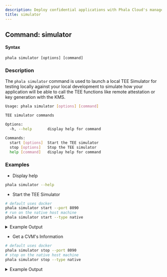 ```yaml
---
description: Deploy confidential applications with Phala Cloud's managed TEE infrastructure.
title: simulator
---
```



## Command: simulator

#### Syntax

```
phala simulator [options] [command]
```

### Description

The `phala simulator`  command is used to launch a local TEE Simulator for testing locally against your local development to simulate how your application will be able to call the TEE functions like remote attestation or key generation with the KMS.

```bash
Usage: phala simulator [options] [command]

TEE simulator commands

Options:
  -h, --help       display help for command

Commands:
  start [options]  Start the TEE simulator
  stop [options]   Stop the TEE simulator
  help [command]   display help for command
```

### Examples

* Display help

```bash
phala simulator --help
```

* Start the TEE Simulator

```bash
# default uses docker
phala simulator start --port 8090
# run on the native host machine
phala simulator start --type native
```

<details>

<summary>Example Output</summary>

simulator running docker

```bash
ℹ Running TEE simulator with image phalanetwork/tappd-simulator:latest
ℹ Pulling latest simulator image...
ℹ Starting simulator in background...
✓ TEE simulator running successfully. Container ID: d8b4f2fe9392b99b4fd44837f26a09508523200025eb3b125e06f27b4cd736b3
ℹ 

Useful commands:
ℹ - View logs: docker logs -f d8b4f2fe9392b99b4fd44837f26a09508523200025eb3b125e06f27b4cd736b3
ℹ - Stop simulator: docker stop d8b4f2fe9392b99b4fd44837f26a09508523200025eb3b125e06f27b4cd736b3

✓ Setting DSTACK_SIMULATOR_ENDPOINT=http://localhost:8090 for current process
```

simulator running natively on host machine

```bash
ℹ Simulator logs will be written to: /Users/hashwarlock/.phala-cloud/logs/tappd-simulator.log
ℹ Starting simulator with: ./tappd-simulator -l unix:/tmp/tappd.sock
✓ Simulator is running in the background
✓ TEE simulator started successfully
✓ Setting DSTACK_SIMULATOR_ENDPOINT=unix:///tmp/tappd.sock for current process
```

</details>

* Get a CVM's Information

```bash
# default uses docker
phala simulator stop --port 8090
# stop on the native host machine
phala simulator stop --type native
```

<details>

<summary>Example Output</summary>

simulator running docker

```bash
⟳ Stopping TEE simulator...... ✓ Deleted DSTACK_SIMULATOR_ENDPOINT from current process
✓: TEE simulator stopped successfully
```

simulator running natively on host machine

```bash
ℹ Stopping simulator...
✓ Simulator stopped successfully
✓ Deleted DSTACK_SIMULATOR_ENDPOINT from current process
```

</details>
